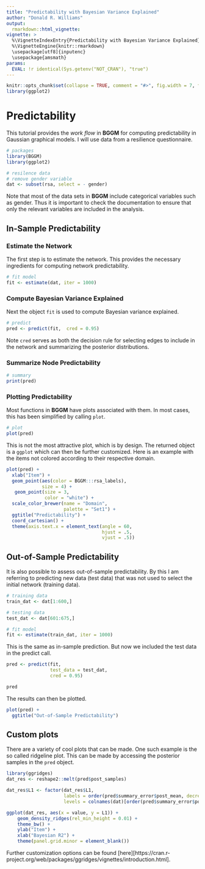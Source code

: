```yaml
---
title: "Predictability with Bayesian Variance Explained"
author: "Donald R. Williams"
output: 
  rmarkdown::html_vignette:
vignette: >
  %\VignetteIndexEntry{Predictability with Bayesian Variance Explained}
  %\VignetteEngine{knitr::rmarkdown}
  \usepackage[utf8]{inputenc}
  \usepackage{amsmath}
params:
  EVAL: !r identical(Sys.getenv("NOT_CRAN"), "true")
---
```


```r
knitr::opts_chunk$set(collapse = TRUE, comment = "#>", fig.width = 7, fig.height = 7, fig.align = "center")
library(ggplot2)
```

# Predictability
This tutorial provides the *work flow* in **BGGM** for computing predictability in Gaussian graphical models. I will use data from a resilience questionnaire.

```r
# packages
library(BGGM)
library(ggplot2)

# resilence data
# remove gender variable
dat <- subset(rsa, select = - gender)
```

Note that most of the data sets in **BGGM** include categorical variables such as gender. Thus it is important to check the documentation to ensure that only the relevant variables are included in the analysis.

## In-Sample Predictability
### Estimate the Network
The first step is to estimate the network. This provides the necessary ingredients 
for computing network predictability.

```r
# fit model
fit <- estimate(dat, iter = 1000)
```

### Compute Bayesian Variance Explained
Next the object `fit` is used to compute Bayesian variance explained.
```r
# predict
pred <- predict(fit,  cred = 0.95)
```

Note `cred` serves as both the decision rule for selecting edges to include in  the network and summarizing the posterior distributions.

### Summarize Node Predictability
```r
# summary
print(pred)
```

### Plotting Predictability
Most functions in **BGGM** have plots associated with them. In most cases, this 
has been simplified by calling `plot`.

```r
# plot 
plot(pred)
```

This is not the most attractive plot, which is by design. The returned object is a `ggplot` which can then be further customized. Here is an example with the items not colored according to their respective domain.

```r
plot(pred) + 
  xlab("Item") +
  geom_point(aes(color = BGGM:::rsa_labels), 
             size = 4) +
   geom_point(size = 3, 
              color = "white") +
  scale_color_brewer(name = "Domain", 
                     palette = "Set1") +
  ggtitle("Predictability") +
  coord_cartesian() +
  theme(axis.text.x = element_text(angle = 60, 
                                   hjust = .5, 
                                   vjust = .5))
```


## Out-of-Sample Predictability
It is also possible to assess out-of-sample predictability. By this I am referring to predicting new data (test data) that was not used to select the initial network (training data).

```r
# training data
train_dat <- dat[1:600,]

# testing data
test_dat <- dat[601:675,]

# fit model
fit <- estimate(train_dat, iter = 1000)
```

This is the same as in-sample prediction. But now we included the test data in the predict call.
```r
pred <- predict(fit, 
                test_data = test_dat, 
                cred = 0.95)

pred
``` 

The results can then be plotted.
```r
plot(pred) + 
  ggtitle("Out-of-Sample Predictability")
```

## Custom plots
There are a variety of cool plots that can be made. One such example is the so called ridgeline plot. This can be made by accessing the posterior samples in the `pred` object.

```r
library(ggridges)
dat_res <- reshape2::melt(pred$post_samples)

dat_res$L1 <- factor(dat_res$L1, 
                     labels = order(pred$summary_error$post_mean, decreasing = F), 
                     levels = colnames(dat)[order(pred$summary_error$post_mean, decreasing = F)])

ggplot(dat_res, aes(x = value, y = L1)) + 
    geom_density_ridges(rel_min_height = 0.01) +
    theme_bw() +
    ylab("Item") +
    xlab("Bayesian R2") +
    theme(panel.grid.minor = element_blank())
```

Further customization options can be found [here][https://cran.r-project.org/web/packages/ggridges/vignettes/introduction.html].
